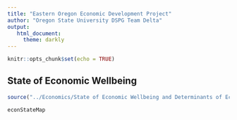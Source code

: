 ```yaml
---
title: "Eastern Oregon Economic Development Project"
author: "Oregon State University DSPG Team Delta"
output: 
   html_document: 
     theme: darkly
---
```


```r
knitr::opts_chunk$set(echo = TRUE)
```

## State of Economic Wellbeing

```r
source("../Economics/State of Economic Wellbeing and Determinants of Economic Opportunity/econStateGraphics.R", local = knitr::knit_global())

```

```r
econStateMap

```